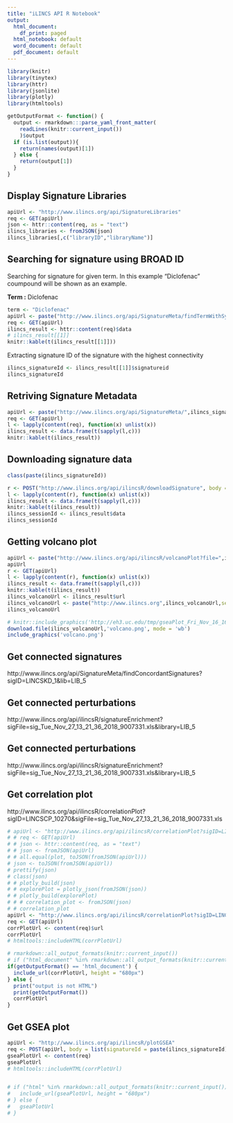 ```yaml
---
title: "iLINCS API R Notebook"
output:
  html_document:
    df_print: paged
  html_notebook: default
  word_document: default
  pdf_document: default
---
```


<!-- ## Prerequisites  -->

```r
library(knitr)
library(tinytex)
library(httr)
library(jsonlite)
library(plotly)
library(htmltools)

getOutputFormat <- function() {
  output <- rmarkdown:::parse_yaml_front_matter(
    readLines(knitr::current_input())
    )$output
  if (is.list(output)){
    return(names(output)[1])
  } else {
    return(output[1])
  }
}
```


## Display Signature Libraries

```r
apiUrl <- "http://www.ilincs.org/api/SignatureLibraries"
req <- GET(apiUrl)
json <- httr::content(req, as = "text")
ilincs_libraries <- fromJSON(json)
ilincs_libraries[,c("libraryID","libraryName")]
```

## Searching for signature using BROAD ID

Searching for signature for given term. In this example "Diclofenac" coumpound will be shown as an example.

**Term :** Diclofenac
```r
term <- "Diclofenac"
apiUrl <- paste("http://www.ilincs.org/api/SignatureMeta/findTermWithSynonyms?term=",term,"&library=LIB_5",sep="")
req <- GET(apiUrl)
ilincs_result <- httr::content(req)$data
# ilincs_result[[1]]
knitr::kable(t(ilincs_result[[1]]))
```

Extracting signature ID of the signature with the highest connectivity

```r
ilincs_signatureId <- ilincs_result[[1]]$signatureid
ilincs_signatureId
```


## Retriving Signature Metadata
```r
apiUrl <- paste("http://www.ilincs.org/api/SignatureMeta/",ilincs_signatureId,sep="")
req <- GET(apiUrl)
l <- lapply(content(req), function(x) unlist(x))
ilincs_result <- data.frame(t(sapply(l,c)))
knitr::kable(t(ilincs_result))
```

## Downloading signature data
```r
class(paste(ilincs_signatureId))

r <- POST("http://www.ilincs.org/api/ilincsR/downloadSignature", body = list(sigID = paste(ilincs_signatureId)), encode = "json")
l <- lapply(content(r), function(x) unlist(x))
ilincs_result <- data.frame(t(sapply(l,c)))
knitr::kable(t(ilincs_result))
ilincs_sessionId <- ilincs_result$data
ilincs_sessionId
```

## Getting volcano plot
```r
apiUrl <- paste("http://www.ilincs.org/api/ilincsR/volcanoPlot?file=",ilincs_sessionId,".xls",sep="")
apiUrl
r <- GET(apiUrl)
l <- lapply(content(r), function(x) unlist(x))
ilincs_result <- data.frame(t(sapply(l,c)))
knitr::kable(t(ilincs_result))
ilincs_volcanoUrl <- ilincs_result$url
ilincs_volcanoUrl <- paste("http://www.ilincs.org",ilincs_volcanoUrl,sep="")
ilincs_volcanoUrl
```

```r
# knitr::include_graphics('http://eh3.uc.edu/tmp/gseaPlot_Fri_Nov_16_16_38_16_2018_257492.png')
download.file(ilincs_volcanoUrl,'volcano.png', mode = 'wb')
include_graphics('volcano.png')
```

## Get connected signatures

http://www.ilincs.org/api/SignatureMeta/findConcordantSignatures?sigID=LINCSKD_1&lib=LIB_5

## Get connected perturbations

http://www.ilincs.org/api/ilincsR/signatureEnrichment?sigFile=sig_Tue_Nov_27_13_21_36_2018_9007331.xls&library=LIB_5

## Get connected perturbations

http://www.ilincs.org/api/ilincsR/signatureEnrichment?sigFile=sig_Tue_Nov_27_13_21_36_2018_9007331.xls&library=LIB_5

## Get correlation plot
http://www.ilincs.org/api/ilincsR/correlationPlot?sigID=LINCSCP_10270&sigFile=sig_Tue_Nov_27_13_21_36_2018_9007331.xls

```r
# apiUrl <- "http://www.ilincs.org/api/ilincsR/correlationPlot?sigID=LINCSCP_10270&sigFile=sig_Tue_Nov_27_13_21_36_2018_9007331.xls"
# # req <- GET(apiUrl)
# # json <- httr::content(req, as = "text")
# # json <- fromJSON(apiUrl)
# # all.equal(plot, toJSON(fromJSON(apiUrl)))
# json <- toJSON(fromJSON(apiUrl))
# prettify(json)
# class(json)
# # plotly_build(json)
# # explorePlot = plotly_json(fromJSON(json))
# # plotly_build(explorePlot)
# # # correlation_plot <- fromJSON(json)
# # correlation_plot
apiUrl <- "http://www.ilincs.org/api/ilincsR/correlationPlot?sigID=LINCSCP_10270&sigFile=sig_Tue_Nov_27_13_21_36_2018_9007331.xls&output=widget"
req <- GET(apiUrl)
corrPlotUrl <- content(req)$url
corrPlotUrl
# htmltools::includeHTML(corrPlotUrl)

# rmarkdown::all_output_formats(knitr::current_input())
# if ("html_document" %in% rmarkdown::all_output_formats(knitr::current_input())) {
if(getOutputFormat() == 'html_document') {
  include_url(corrPlotUrl, height = "680px")
} else {
  print("output is not HTML")
  print(getOutputFormat())
  corrPlotUrl
}
```

## Get GSEA plot
```r
apiUrl <- "http://www.ilincs.org/api/ilincsR/plotGSEA"
req <- POST(apiUrl, body = list(signatureId = paste(ilincs_signatureId),genes = c(51474,7112,8570,55421,283337,54386,5214,79894,6136,5514,5170,6197,2321), output="widget"), encode = "json")
gseaPlotUrl <- content(req)
gseaPlotUrl
# htmltools::includeHTML(corrPlotUrl)


# if ("html" %in% rmarkdown::all_output_formats(knitr::current_input())) {
#   include_url(gseaPlotUrl, height = "680px")
# } else {
#   gseaPlotUrl
# }
```


